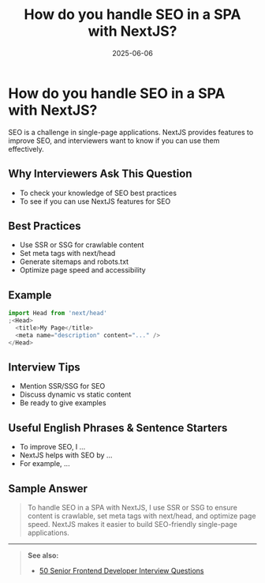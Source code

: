 ﻿---
title: 'How do you handle SEO in a SPA with NextJS?'
date: '2025-06-06'
tags: ['interview', 'nextjs', 'seo', 'spa']
draft: false
summary: 'A practical guide to handling SEO in a SPA with NextJS, with best practices, examples, and interview tips.'
authors: ['default']
layout: PostSimple
---

# How do you handle SEO in a SPA with NextJS?

SEO is a challenge in single-page applications. NextJS provides features to improve SEO, and interviewers want to know if you can use them effectively.

## Why Interviewers Ask This Question

- To check your knowledge of SEO best practices
- To see if you can use NextJS features for SEO

## Best Practices

- Use SSR or SSG for crawlable content
- Set meta tags with next/head
- Generate sitemaps and robots.txt
- Optimize page speed and accessibility

## Example

```js
import Head from 'next/head'
;<Head>
  <title>My Page</title>
  <meta name="description" content="..." />
</Head>
```

## Interview Tips

- Mention SSR/SSG for SEO
- Discuss dynamic vs static content
- Be ready to give examples

## Useful English Phrases & Sentence Starters

- To improve SEO, I ...
- NextJS helps with SEO by ...
- For example, ...

## Sample Answer

> To handle SEO in a SPA with NextJS, I use SSR or SSG to ensure content is crawlable, set meta tags with next/head, and optimize page speed. NextJS makes it easier to build SEO-friendly single-page applications.

---

> **See also:**
>
> - [50 Senior Frontend Developer Interview Questions](./)
